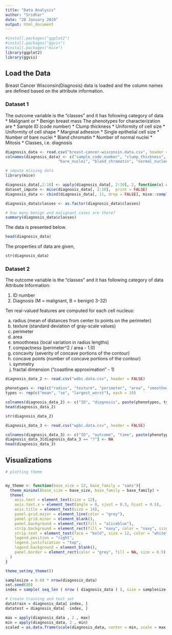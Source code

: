 ```yaml
---
title: "Data Analysis"
author: "Sridhar"
date: "28 January 2019"
output: html_document
---
```


```r
#install.packages("ggplot2")
#install.packages("ggvis")
#install.packages("mice")
library(ggplot2)
library(ggvis)
```
## Load the Data
Breast Cancer Wisconsin(Diagnosis) data is loaded and the column names are defined based on the attribute information.

### Dataset 1
The outcome variable is the "classes" and it has following category of data
* Malignant or
* Benign breast mass
The phenotypes for characterization are
* Sample ID (code number)
* Clump thickness
* Uniformity of cell size
* Uniformity of cell shape
* Marginal adhesion
* Single epithelial cell size
* Number of bare nuclei
* Bland chromatin
* Number of normal nuclei
* Mitosis
* Classes, i.e. diagnosis


```r
diagnosis_data <- read.csv("breast-cancer-wisconsin.data.csv", header = FALSE)
colnames(diagnosis_data) <- c("sample_code_number", "clump_thickness", "uniformity_of_cell_size", "uniformity_of_cell_shape", "marginal_adhesion", "single_epithelial_cell_size", 
                       "bare_nuclei", "bland_chromatin", "normal_nucleoli", "mitosis", "classes")

```


```r
# impute missing data
library(mice)

diagnosis_data[,2:10] <- apply(diagnosis_data[, 2:10], 2, function(x) as.numeric(as.character(x)))
dataset_impute <- mice(diagnosis_data[, 2:10],  print = FALSE)
diagnosis_data <- cbind(diagnosis_data[, 11, drop = FALSE], mice::complete(dataset_impute, 1))

diagnosis_data$classes <- as.factor(diagnosis_data$classes)

# how many benign and malignant cases are there?
summary(diagnosis_data$classes)
```
The data is presented below.


```r
head(diagnosis_data)
```

The properties of data are given,

```r
str(diagnosis_data)
```

### Dataset 2
The outcome variable is the "classes" and it has following category of data
Attribute Information:

1) ID number 
2) Diagnosis (M = malignant, B = benign) 
3-32) 

Ten real-valued features are computed for each cell nucleus: 

a) radius (mean of distances from center to points on the perimeter) 
b) texture (standard deviation of gray-scale values) 
c) perimeter 
d) area 
e) smoothness (local variation in radius lengths) 
f) compactness (perimeter^2 / area - 1.0) 
g) concavity (severity of concave portions of the contour) 
h) concave points (number of concave portions of the contour) 
i) symmetry 
j) fractal dimension ("coastline approximation" - 1)

```r
diagnosis_data_2 <- read.csv("wdbc.data.csv", header = FALSE)

phenotypes <- rep(c("radius", "texture", "perimeter", "area", "smoothness", "compactness", "concavity", "concave_points", "symmetry", "fractal_dimension"), 3)
types <- rep(c("mean", "se", "largest_worst"), each = 10)

colnames(diagnosis_data_2) <- c("ID", "diagnosis", paste(phenotypes, types, sep = "_"))
head(diagnosis_data_2)

```

```r
str(diagnosis_data_2)
```

```r
diagnosis_data_3 <- read.csv("wpbc.data.csv", header = FALSE)

colnames(diagnosis_data_3) <- c("ID", "outcome", "time", paste(phenotypes, types, sep = "_"), "tumor_size", "lymph_node_status")
diagnosis_data_3[diagnosis_data_3 == "?"] <- NA
head(diagnosis_data_3)

```

## Visualizations

```r
# plotting theme


my_theme <- function(base_size = 12, base_family = "sans"){
  theme_minimal(base_size = base_size, base_family = base_family) +
  theme(
    axis.text = element_text(size = 12),
    axis.text.x = element_text(angle = 0, vjust = 0.5, hjust = 0.5),
    axis.title = element_text(size = 14),
    panel.grid.major = element_line(color = "grey"),
    panel.grid.minor = element_blank(),
    panel.background = element_rect(fill = "aliceblue"),
    strip.background = element_rect(fill = "navy", color = "navy", size = 1),
    strip.text = element_text(face = "bold", size = 12, color = "white"),
    legend.position = "right",
    legend.justification = "top", 
    legend.background = element_blank(),
    panel.border = element_rect(color = "grey", fill = NA, size = 0.5)
  )
}

theme_set(my_theme())
```



```r
samplesize = 0.60 * nrow(diagnosis_data)
set.seed(80)
index = sample( seq_len ( nrow ( diagnosis_data ) ), size = samplesize )

# Create training and test set
datatrain = diagnosis_data[ index, ]
datatest = diagnosis_data[ -index, ]
```

```r
max = apply(diagnosis_data , 2 , max)
min = apply(diagnosis_data, 2 , min)
scaled = as.data.frame(scale(diagnosis_data, center = min, scale = max - min))
```

